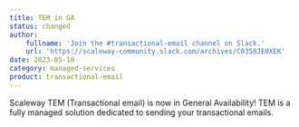 ```yaml
---
title: TEM in GA
status: changed
author:
    fullname: 'Join the #transactional-email channel on Slack.'
    url: 'https://scaleway-community.slack.com/archives/C0358JE0XEK'
date: 2023-05-10
category: managed-services
product: transactional-email
---
```


Scaleway TEM (Transactional email) is now in General Availability! TEM is a fully managed solution dedicated to sending your transactional emails.

